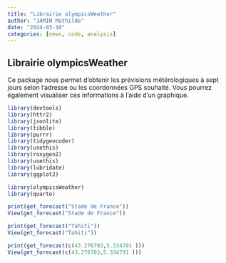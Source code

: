 ```yaml
---
title: "Librairie olympicsWeather"
author: "JAMIN Mathilde"
date: "2024-03-10"
categories: [news, code, analysis]
---
```


## Librairie olympicsWeather

Ce package nous permet d'obtenir les prévisions métérologiques à sept jours selon l'adresse ou les coordonnées GPS souhaité. Vous pourrez également visualiser ces informations à l'aide d'un graphique.

```r
library(devtools)
library(httr2)
library(jsonlite)
library(tibble)
library(purrr)
library(tidygeocoder)
library(usethis)
library(roxygen2)
library(usethis)
library(lubridate)
library(ggplot2)
```


```r
library(olympicsWeather)
library(quarto)
```

```r
print(get_forecast("Stade de France"))
View(get_forecast("Stade de France"))
```

```r
print(get_forecast("Tahiti"))
View(get_forecast("Tahiti"))
```

```r
print(get_forecast(c(43.276703,5.334791 )))
View(get_forecast(c(43.276703,5.334791 )))
```

